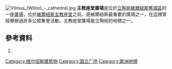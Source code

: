 {{refimprove|time=2015-01-19T15:03:19+00:00}}
[[File:Vilnius_(Wilno)_-_cathedral.jpg|thumb]]
'''主教座堂廣場'''是位於[[立陶宛|立陶宛]][[維爾紐斯|維爾紐斯]][[維爾紐斯舊城|舊城區]]的一座[[廣場|廣場]]，位於[[維爾紐斯主教座堂|維爾紐斯主教座堂]]之前，是維爾紐斯最重要的廣場之一，在這裡曾經舉辦過許多公眾集會活動。主教座堂廣場是立陶宛的地標之一。

==參考資料==
# {{cite book | author=Jadwiga Rogoża |author2=Jarosław Swajdo |author3=Marzena Daszewska  | title =Wilno; barok z kamienia i obłoków | year =2003 | editor =  | publisher =Bezdroża | location =Kraków | isbn =83-916762-8-5| page =192 }}
{{coord|54|41|07|N|25|17|15|E|type:landmark|display=title}}

[[Category:维尔纽斯建筑物|Category:维尔纽斯建筑物]]
[[Category:国立广场|Category:国立广场]]
[[Category:歐洲地標|Category:歐洲地標]]